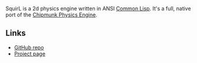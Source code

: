 SquirL is a 2d physics engine written in ANSI [[Common Lisp]]. It's a full, native port of the [http://code.google.com/p/chipmunk-physics/ Chipmunk Physics Engine].

== Links ==
* [http://github.com/sykopomp/squirl GitHub repo]
* [http://redmine.sykosomatic.org/projects/squirl Project page]